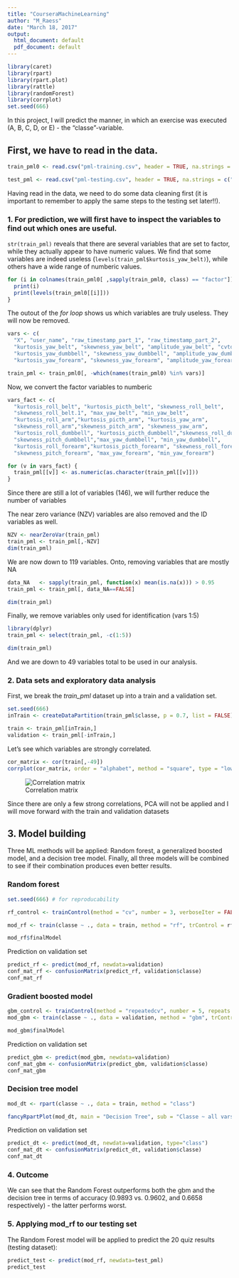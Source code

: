 ```yaml
---
title: "CourseraMachineLearning"
author: "M_Raess"
date: "March 18, 2017"
output:
  html_document: default
  pdf_document: default
---
```


```r
library(caret)
library(rpart)
library(rpart.plot)
library(rattle)
library(randomForest)
library(corrplot)
set.seed(666)
```

In this project, I will predict the manner, in which an exercise was executed (A, B, C, D, or E) - the "classe"-variable.

## First, we have to read in the data.

```r

train_pml0 <- read.csv("pml-training.csv", header = TRUE, na.strings = c("NA", ""))

test_pml <- read.csv("pml-testing.csv", header = TRUE, na.strings = c("NA", ""))
```

Having read in the data, we need to do some data cleaning first (it is important to remember to apply the same steps to the testing set later!!).

### 1. For prediction, we will first have to inspect the variables to find out which ones are useful.

`str(train_pml)` reveals that there are several variables that are set to factor, while they actually appear to have numeric values. We find that some variables are indeed useless (`levels(train_pml$kurtosis_yaw_belt)`), while others have a wide range of numberic values.

```r

for (i in colnames(train_pml0[ ,sapply(train_pml0, class) == "factor"])) {
  print(i)
  print(levels(train_pml0[[i]]))
}
```

The outout of the *for loop* shows us which variables are truly useless. They will now be removed.

```r
vars <- c(
  "X", "user_name", "raw_timestamp_part_1", "raw_timestamp_part_2",
  "kurtosis_yaw_belt", "skewness_yaw_belt", "amplitude_yaw_belt", "cvtd_timestamp",
  "kurtosis_yaw_dumbbell", "skewness_yaw_dumbbell", "amplitude_yaw_dumbbell",
  "kurtosis_yaw_forearm", "skewness_yaw_forearm", "amplitude_yaw_forearm")

train_pml <- train_pml0[, -which(names(train_pml0) %in% vars)]

```

Now, we convert the factor variables to numberic

```r

vars_fact <- c(
  "kurtosis_roll_belt", "kurtosis_picth_belt", "skewness_roll_belt",
  "skewness_roll_belt.1", "max_yaw_belt", "min_yaw_belt",
  "kurtosis_roll_arm","kurtosis_picth_arm", "kurtosis_yaw_arm",
  "skewness_roll_arm","skewness_pitch_arm", "skewness_yaw_arm",
  "kurtosis_roll_dumbbell", "kurtosis_picth_dumbbell","skewness_roll_dumbbell",
  "skewness_pitch_dumbbell","max_yaw_dumbbell", "min_yaw_dumbbell",
  "kurtosis_roll_forearm","kurtosis_picth_forearm", "skewness_roll_forearm",
  "skewness_pitch_forearm", "max_yaw_forearm", "min_yaw_forearm")

for (v in vars_fact) {
  train_pml[[v]] <- as.numeric(as.character(train_pml[[v]]))
}

```

Since there are still a lot of variables (146), we will further reduce the number of variables

The near zero variance (NZV) variables are also removed and the ID variables as well.

```r
NZV <- nearZeroVar(train_pml)
train_pml <- train_pml[,-NZV]
dim(train_pml)
```

We are now down to 119 variables. Onto, removing variables that are mostly NA

```r

data_NA   <- sapply(train_pml, function(x) mean(is.na(x))) > 0.95
train_pml <- train_pml[, data_NA==FALSE]

dim(train_pml)
```

Finally, we remove variables only used for identification (vars 1:5)
```r
library(dplyr)
train_pml <- select(train_pml, -c(1:5))

dim(train_pml)
```
And we are down to 49 variables total to be used in our analysis.

### 2. Data sets and exploratory data analysis

First, we break the *train_pml* dataset up into a train and a validation set.

```r
set.seed(666)
inTrain <- createDataPartition(train_pml$classe, p = 0.7, list = FALSE)

train <- train_pml[inTrain,]
validation <- train_pml[-inTrain,]
```
Let's see which variables are strongly correlated.

```r

cor_matrix <- cor(train[,-49])
corrplot(cor_matrix, order = "alphabet", method = "square", type = "lower", tl.cex = 0.6, tl.col = rgb(0,0,0))
```

![Correlation matrix](corplot.png)

Since there are only a few strong correlations, PCA will not be applied and I will move forward with the train and validation datasets

## 3. Model building

Three ML methods will be applied: Random forest, a generalized boosted model, and a decision tree model. Finally, all three models will be combined to see if their combination produces even better results.

### Random forest

```r
set.seed(666) # for reproducability

rf_control <- trainControl(method = "cv", number = 3, verboseIter = FALSE) # crossvalidation will be used

mod_rf <- train(classe ~ ., data = train, method = "rf", trControl = rf_control)

mod_rf$finalModel

```

Prediction on validation set

```r

predict_rf <- predict(mod_rf, newdata=validation)
conf_mat_rf <- confusionMatrix(predict_rf, validation$classe)
conf_mat_rf
```

### Gradient boosted model

```r

gbm_control <- trainControl(method = "repeatedcv", number = 5, repeats = 1) # repeated crossvalidation
mod_gbm <- train(classe ~ ., data = validation, method = "gbm", trControl = gbm_control, verbose = FALSE)

mod_gbm$finalModel
```

Prediction on validation set

```r

predict_gbm <- predict(mod_gbm, newdata=validation)
conf_mat_gbm <- confusionMatrix(predict_gbm, validation$classe)
conf_mat_gbm
```

### Decision tree model

```r

mod_dt <- rpart(classe ~ ., data = train, method = "class")

fancyRpartPlot(mod_dt, main = "Decision Tree", sub = "Classe ~ all vars")
```

Prediction on validation set

```r

predict_dt <- predict(mod_dt, newdata=validation, type="class")
conf_mat_dt <- confusionMatrix(predict_dt, validation$classe)
conf_mat_dt
```

### 4. Outcome

We can see that the Random Forest outperforms both the gbm and the decision tree in terms of accuracy (0.9893 vs. 0.9602, and 0.6658 respectively) - the latter performs worst.

### 5. Applying mod_rf to our testing set

The Random Forest model will be applied to predict the 20 quiz results (testing dataset):

```r
predict_test <- predict(mod_rf, newdata=test_pml)
predict_test
```
